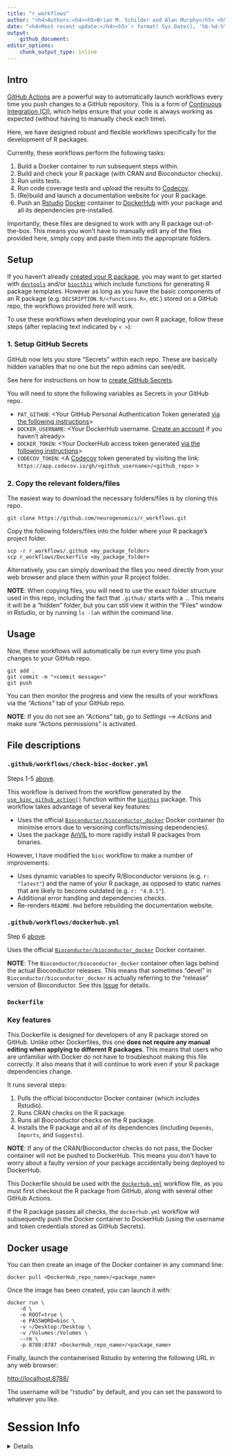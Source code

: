 ```yaml
---
title: "r_workflows" 
author: "<h4>Authors:<h4><h5>Brian M. Schilder and Alan Murphy</h5> <h5><a href='https://www.neurogenomics.co.uk/' target='_blank'>Neurogenomics Lab</a></h5> <h5><a href='https://www.imperial.ac.uk/brain-sciences/' target='_blank'>Imperial College London</a></h5>" 
date: "<h4>Most recent update:</h4><h5>`r format( Sys.Date(), '%b-%d-%Y')`</h5>"
output:
    github_document:
editor_options:
    chunk_output_type: inline
---
```


## Intro

[GitHub Actions](https://docs.github.com/en/actions) 
are a powerful way to automatically launch workflows 
every time you push changes to a GitHub repository. 
This is a form of [Continuous Integration (CI)](https://docs.github.com/en/actions/automating-builds-and-tests/about-continuous-integration),
which helps ensure that your code is always working as expected 
(without having to manually check each time).

Here, we have designed robust and flexible workflows 
specifically for the development of R packages. 

Currently, these workflows perform the following tasks:  

1. Build a Docker container to run subsequent steps within. 
2. Build and check your R package (with CRAN and Bioconductor checks).  
3. Run units tests.  
4. Run code coverage tests and upload the results 
to [Codecov](https://about.codecov.io/).  
5. (Re)build and launch a documentation website for your R package.  
6. Push an [Rstudio](https://www.rstudio.com/) 
[Docker](https://www.docker.com/) container to 
[DockerHub](https://hub.docker.com/) 
with your package and all its dependencies pre-installed.  

Importantly, these files are designed to work with any R package out-of-the-box.
This means you won't have to manually edit any of the files provided here, 
simply copy and paste them into the appropriate folders.

## Setup 

If you haven't already [created your R package](https://support.rstudio.com/hc/en-us/articles/200486488-Developing-Packages-with-the-RStudio-IDE), 
you may want to get started with
[`devtools`](https://github.com/r-lib/devtools) and/or [`biocthis`](https://github.com/lcolladotor/biocthis) 
which include functions for generating R package templates. 
However as long as you have the basic components of an R package 
(e.g. `DECSRIPTION`. `R/<functions.R>`, etc.) stored on a GitHub repo, 
the workflows provided here will work.

To use these workflows when developing your own R package, 
follow these steps (after replacing text indicated by `< >`):

### 1. Setup GitHub Secrets 

GitHub now lets you store "Secrets" within each repo. 
These are basically hidden variables that no one but the repo admins 
can see/edit. 

See here for instructions on how to [create GitHub Secrets](https://docs.github.com/en/actions/security-guides/encrypted-secrets). 

You will need to store the following variables as Secrets in your GitHub repo.

* `PAT_GITHUB`: <Your GitHub Personal Authentication Token 
generated [via the following instructions](https://docs.github.com/en/authentication/keeping-your-account-and-data-secure/creating-a-personal-access-token)>  
* `DOCKER_USERNAME`: <Your DockerHub username. 
[Create an account](https://hub.docker.com/signup) if you haven't already>  
* `DOCKER_TOKEN`: <Your DockerHub access token generated 
[via the following instructions](https://docs.docker.com/docker-hub/access-tokens/)>  
* `CODECOV_TOKEN`: <A [Codecov](https://app.codecov.io/gh) 
token generated by visiting the link:
`https://app.codecov.io/gh/<github_username>/<github_repo>` >  

### 2. Copy the relevant folders/files

The easiest way to download the necessary folders/files is by cloning this repo.  

```
git clone https://github.com/neurogenomics/r_workflows.git
```

Copy the following folders/files into the folder where your
R package's project folder. 

```
scp -r r_workflows/.github <my_package_folder>
scp r_workflows/Dockerfile <my_package_folder>
``` 

Alternatively, you can simply download the files you need 
directly from your web browser and place them within your R project folder.  

**NOTE**: When copying files, you will need to use the exact folder structure 
used in this repo, including the fact that `.github/` starts with a `.`. 
This means it will be a "hidden" folder, but you can still view it 
within the "Files" window in Rstudio,
or by running `ls -lah` within the command line.


## Usage

Now, these workflows will automatically be run every time you push changes
to your GitHub repo.  

```
git add .
git commit -m "<commit message>"
git push
```

You can then monitor the progress and view the results of your workflows 
via the *"Actions"* tab of your GitHub repo. 

**NOTE**: If you do not see an *"Actions"* tab, go to *Settings --> Actions* and
make sure "Actions permissions" is activated. 


## File descriptions 

### `.github/workflows/check-bioc-docker.yml` 

Steps 1-5 [above](https://github.com/neurogenomics/r_workflows#Intro). 

This workflow is derived from the workflow generated by the 
[`use_bioc_github_action()`](https://lcolladotor.github.io/biocthis/articles/biocthis.html) function within the 
[`biothis`](http://www.bioconductor.org/packages/release/bioc/html/biocthis.html) 
package. This workflow takes advantage of several key features: 

- Uses the official [`Bioconductor/bioconductor_docker`](https://github.com/Bioconductor/bioconductor_docker) Docker container
(to minimise errors due to versioning conflicts/missing dependencies).    
- Uses the package
[AnVIL](https://bioconductor.org/packages/release/bioc/html/AnVIL.html) to more
rapidly install R packages from binaries.  

However, I have modified the `bioc` workflow to make a number of improvements:  

- Uses dynamic variables to specify R/Bioconductor versions 
(e.g. `r: "latest"`) and the name of your R package, as opposed to static 
names that are likely to become outdated (e.g. `r: "4.0.1"`).  
- Additional error handling and dependencies checks.  
- Re-renders `README.Rmd` before rebuilding the documentation website. 

### `.github/workflows/dockerhub.yml` 

Step 6 [above](https://github.com/neurogenomics/r_workflows#Intro). 

Uses the official 
[`Bioconductor/bioconductor_docker`](https://github.com/Bioconductor/bioconductor_docker)
Docker container.  

**NOTE**: The `Bioconductor/bioconductor_docker` container often lags behind the
actual Bioconductor releases. This means that sometimes "devel" in `Bioconductor/bioconductor_docker` is actually referring to the "release" 
version of Bioconductor. See this [Issue](https://github.com/Bioconductor/bioconductor_docker/issues/37) 
for details. 

### `Dockerfile`
 
### Key features 

This Dockerfile is designed for developers of any R package stored on GitHub.
Unlike other Dockerfiles, this one
**does not require any manual editing when applying to different R packages**. 
This means that users who are unfamiliar with Docker do not have to troubleshoot
making this file correctly. It also means that it will continue to work 
even if your R package dependencies change.

It runs several steps:  

  1. Pulls the official bioconductor Docker container (which includes Rstudio).  
  2. Runs CRAN checks on the R package.  
  3. Runs all Bioconductor checks on the R package.  
  3. Installs the R package and all of its dependencies 
  (including `Depends`, `Imports`, and `Suggests`).  

**NOTE**: If any of the CRAN/Bioconductor checks do not pass, 
the Docker container will not be pushed to DockerHub. 
This means you don't have to worry about a faulty version of your package 
accidentally being deployed to DockerHub.

This Dockerfile should be used with the [`dockerhub.yml`](https://github.com/neurogenomics/r_workflows/blob/master/.github/workflows/dockerhub.yml) workflow file,
as you must first checkout the R package from GitHub,
along with several other GitHub Actions.

If the R package passes all checks, the `dockerhub.yml` workflow will subsequently
push the Docker container to DockerHub (using the username and token credentials
stored as GitHub Secrets).

## Docker usage

You can then create an image of the Docker container in any command line:  

```
docker pull <DockerHub_repo_name>/<package_name>
```

Once the image has been created, you can launch it with:  

```
docker run \
    -d \
    -e ROOT=true \
    -e PASSWORD=bioc \
    -v ~/Desktop:/Desktop \
    -v /Volumes:/Volumes \
    --rm \
    -p 8788:8787 <DockerHub_repo_name>/<package_name> 
```
Finally, launch the containerised Rstudio by entering the following 
URL in any web browser:  

[http://localhost:8788/](http://localhost:8788/)

The username will be "rstudio" by default,
and you can set the password to whatever you like.  


# Session Info  

<details>

```r
utils::sessionInfo()
```

</details>

